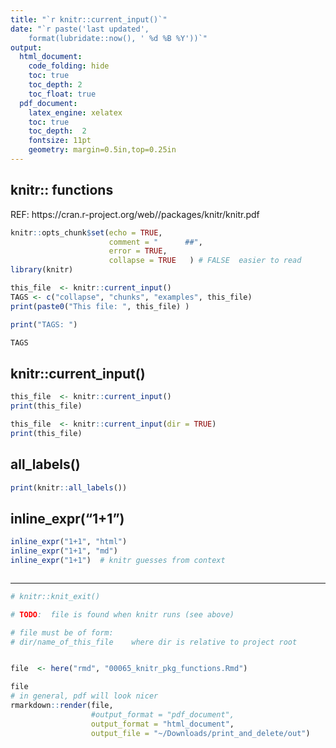```yaml
---
title: "`r knitr::current_input()`"  
date: "`r paste('last updated', 
    format(lubridate::now(), ' %d %B %Y'))`"   
output:   
  html_document:  
    code_folding: hide
    toc: true 
    toc_depth: 2
    toc_float: true
  pdf_document:   
    latex_engine: xelatex  
    toc: true
    toc_depth:  2   
    fontsize: 11pt   
    geometry: margin=0.5in,top=0.25in   
---
```


## knitr::   functions
REF: https://cran.r-project.org/web//packages/knitr/knitr.pdf

<!-- 
set cul   "cursorline
cc=+1			"colorcolumn is 1 more than tw

vim: to format all urls for md
s/https.*/[&]()/g
-->

```r
knitr::opts_chunk$set(echo = TRUE,
                      comment = "      ##",
                      error = TRUE,
                      collapse = TRUE   ) # FALSE  easier to read
library(knitr)
```



```r
this_file  <- knitr::current_input()
TAGS <- c("collapse", "chunks", "examples", this_file)
print(paste0("This file: ", this_file) )

print("TAGS: ")

TAGS

```

## knitr::current_input()
```r
this_file  <- knitr::current_input() 
print(this_file)

this_file  <- knitr::current_input(dir = TRUE)
print(this_file)
``` 


## all_labels()
```r
print(knitr::all_labels())
```

## inline_expr("1+1")
```r

inline_expr("1+1", "html")
inline_expr("1+1", "md")
inline_expr("1+1")  # knitr guesses from context
```

```r

```

***

```r
# knitr::knit_exit()
```

\newpage

<!--
```r
knitr::knit_patterns$get()
knitr::knit_patterns$set(my.name="jim")
knitr::knit_patterns$get()
```
-->


```r
# TODO:  file is found when knitr runs (see above)

# file must be of form:
# dir/name_of_this_file    where dir is relative to project root


file  <- here("rmd", "00065_knitr_pkg_functions.Rmd")

file
# in general, pdf will look nicer
rmarkdown::render(file,
                  #output_format = "pdf_document",
                  output_format = "html_document",
                  output_file = "~/Downloads/print_and_delete/out")
```
